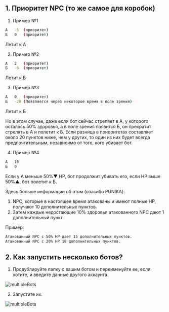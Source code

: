 ## 1. Приоритет NPC (то же самое для коробок)

1. Пример №1

```bash
А   -5  (приоритет)
Б   0   (приоритет)
```
Летит к А

2. Пример №2

```bash
А   2   (приоритет)
Б   -6  (приоритет)
```
Летит к Б

3. Пример №3
```bash
А   0   (приоритет)
Б   -20 (Появляется через некоторое время в поле зрения)
```
Летит к Б
 
Но в этом случае, даже если бот сейчас стреляет в А, у которого осталось 50% здоровья, а в поле зрения появится Б, он прекратит стрелять в А и полетит к Б.
Если разница в приоритетах составляет около 20 пунктов ниже, чем у других, то один из них будет всегда предпочтительным, независимо от того, кого убивает бот.

4. Пример №4
```bash
А   15
Б   0
```
Если у A меньше 50%▼ HP, бот продолжит убивать его, если HP выше 50%▲, бот полетит к Б.

Здесь больше информации об этом (спасибо PUNIKA):
1. NPC, которые в настоящее время атакованы и имеют полные HP, получают 10 дополнительных пунктов.
2. Затем каждые недостающие 10% здоровья атакованного NPC дают 1 дополнительный пункт.
 
Пример:
```bash
Атакованный NPC с 50% HP дает 15 дополнительных пунктов.
Атакованный NPC с 20% HP 18 дополнительных пунктов.
```

## 2. Как запустить несколько ботов?

1. Продублируйте папку с вашим ботом и переименуйте ее, если хотите, и введите данные другого аккаунта.

![multipleBots](public/multipleBots1.png)

2. Запустите их.

![multipleBots](public/multipleBots2.png)